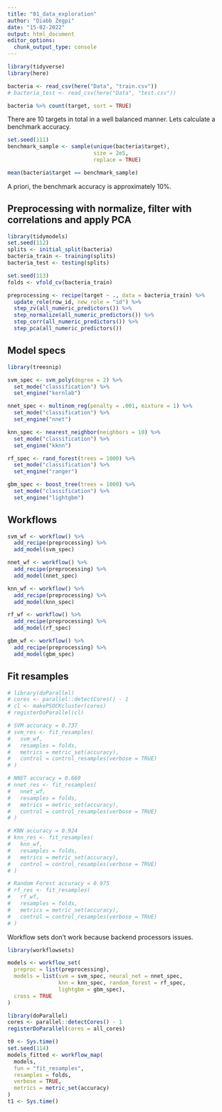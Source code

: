 ```yaml
---
title: "01_data_exploration"
author: "Diabb Zegpi"
date: "15-02-2022"
output: html_document
editor_options: 
  chunk_output_type: console
---
```


```r
library(tidyverse)
library(here)

bacteria <- read_csv(here("Data", "train.csv"))
# bacteria_test <- read_csv(here("Data", "test.csv"))
```

```r
bacteria %>% count(target, sort = TRUE)
```

There are 10 targets in total in a well balanced manner. Lets calculate a benchmark accuracy.

```r
set.seed(111)
benchmark_sample <- sample(unique(bacteria$target), 
                           size = 2e5, 
                           replace = TRUE)

mean(bacteria$target == benchmark_sample)
```

A priori, the benchmark accuracy is approximately 10%. 

## Preprocessing with normalize, filter with correlations and apply PCA

```r
library(tidymodels)
set.seed(112)
splits <- initial_split(bacteria)
bacteria_train <- training(splits)
bacteria_test <- testing(splits)

set.seed(113)
folds <- vfold_cv(bacteria_train)

preprocessing <- recipe(target ~ ., data = bacteria_train) %>% 
  update_role(row_id, new_role = "id") %>% 
  step_zv(all_numeric_predictors()) %>% 
  step_normalize(all_numeric_predictors()) %>% 
  step_corr(all_numeric_predictors()) %>% 
  step_pca(all_numeric_predictors())
```

## Model specs

```r
library(treesnip)

svm_spec <- svm_poly(degree = 2) %>% 
  set_mode("classification") %>% 
  set_engine("kernlab")

nnet_spec <- multinom_reg(penalty = .001, mixture = 1) %>% 
  set_mode("classification") %>% 
  set_engine("nnet")

knn_spec <- nearest_neighbor(neighbors = 10) %>% 
  set_mode("classification") %>% 
  set_engine("kknn")

rf_spec <- rand_forest(trees = 1000) %>% 
  set_mode("classification") %>% 
  set_engine("ranger")

gbm_spec <- boost_tree(trees = 1000) %>% 
  set_mode("classification") %>% 
  set_engine("lightgbm")
```

## Workflows

```r
svm_wf <- workflow() %>% 
  add_recipe(preprocessing) %>% 
  add_model(svm_spec)

nnet_wf <- workflow() %>% 
  add_recipe(preprocessing) %>% 
  add_model(nnet_spec)

knn_wf <- workflow() %>% 
  add_recipe(preprocessing) %>% 
  add_model(knn_spec)

rf_wf <- workflow() %>% 
  add_recipe(preprocessing) %>% 
  add_model(rf_spec)

gbm_wf <- workflow() %>% 
  add_recipe(preprocessing) %>% 
  add_model(gbm_spec)
```


## Fit resamples


```r
# library(doParallel)
# cores <- parallel::detectCores() - 1
# cl <- makePSOCKcluster(cores)
# registerDoParallel(cl)

# SVM accuracy = 0.737
# svm_res <- fit_resamples(
#   svm_wf, 
#   resamples = folds, 
#   metrics = metric_set(accuracy),
#   control = control_resamples(verbose = TRUE)
# )

# NNET accuracy = 0.669
# nnet_res <- fit_resamples(
#   nnet_wf,
#   resamples = folds,
#   metrics = metric_set(accuracy),
#   control = control_resamples(verbose = TRUE)
# )

# KNN accuracy = 0.924
# knn_res <- fit_resamples(
#   knn_wf,
#   resamples = folds,
#   metrics = metric_set(accuracy),
#   control = control_resamples(verbose = TRUE)
# )

# Random Forest accuracy = 0.975
# rf_res <- fit_resamples(
#   rf_wf,
#   resamples = folds,
#   metrics = metric_set(accuracy),
#   control = control_resamples(verbose = TRUE)
# )
```



Workflow sets don't work because backend processors issues.

```r
library(workflowsets)

models <- workflow_set(
  preproc = list(preprocessing),
  models = list(svm = svm_spec, neural_net = nnet_spec,
                knn = knn_spec, random_forest = rf_spec,
                lightgbm = gbm_spec),
  cross = TRUE
)
```

```r
library(doParallel)
cores <- parallel::detectCores() - 1
registerDoParallel(cores = all_cores)

t0 <- Sys.time()
set.seed(114)
models_fitted <- workflow_map(
  models, 
  fun = "fit_resamples",
  resamples = folds,
  verbose = TRUE,
  metrics = metric_set(accuracy)
)
t1 <- Sys.time()
```


























